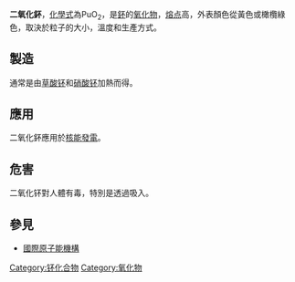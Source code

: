 {{Notability Unreferenced |time=2017-08-01T03:06:10+00:00}}
{{Chembox
| Verifiedfields = changed
| Watchedfields = changed
| verifiedrevid = 403840273
| ImageFile = Pudioxide.png
|  ImageFile_Ref = {{Chemboximage|correct|??}}
|  ImageSize = 244
|  ImageFile2 = Plutonium_oxide.png
| IUPACName = Plutonium(IV) oxide
| SystematicName = Plutonium(4+) oxide
| OtherNames = 氧化钚(IV)
| Section1 = {{Chembox Identifiers
|  CASNo = 12059-95-9
|   CASNo_Ref = {{cascite|correct|CAS}}
|  ChemSpiderID = 10617028
|   ChemSpiderID_Ref = {{chemspidercite|changed|chemspider}}
|  SMILES = [O--].[O--].[Pu+4]
|  StdInChI = 1S/2O.Pu/q2*-2;+4
|   StdInChI_Ref = {{stdinchicite|changed|chemspider}}
|  StdInChIKey = FLDALJIYKQCYHH-UHFFFAOYSA-N
|   StdInChIKey_Ref = {{stdinchicite|changed|chemspider}}
}}
| Section2 = {{Chembox Properties
|  O = 2
|  Pu = 1
|  ExactMass = 275.990 g mol<sup>-1</sup>
|  Appearance = 暗黃色結晶
|  Density = 11.5 g cm<sup>-3</sup>
|  MeltingPtC = 2400
|  BoilingPtC = 2800}}
| Section3 = {{Chembox Structure
|  CrystalStruct = [[螢石|螢石]] (cubic), [[Pearson_symbol|''cF12'']]
|  SpaceGroup = Fm<u style="text-decoration:overline">3</u>m, No. 225 
|  Coordination = 四面体（O<sup>2–</sup>）；立方（Pu<sup>IV</sup>）}}
| Section4 = {{Chembox Hazards
|  MainHazards = ''放射性''}}
}}

'''二氧化鈈'''，[[化學式|化學式]]為PuO<sub>2</sub>，是[[鈈|鈈]]的[[氧化物|氧化物]]，[[熔点|熔点]]高，外表顏色從黃色或橄欖綠色，取決於粒子的大小，溫度和生產方式。

== 製造 ==
通常是由[[草酸钚|草酸钚]]和[[硝酸钚|硝酸钚]]加熱而得。

== 應用 ==
二氧化鈈應用於[[核能發電|核能發電]]。

== 危害 ==
二氧化钚對人體有毒，特別是透過吸入。

== 參見 ==
*[[國際原子能機構|國際原子能機構]]

{{钚化合物}}
{{氧化物}}

[[Category:钚化合物|Category:钚化合物]]
[[Category:氧化物|Category:氧化物]]

{{无机化合物小作品}}